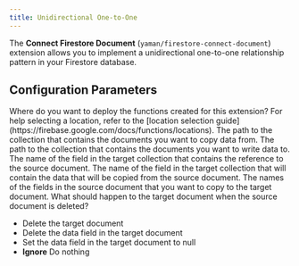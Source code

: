 ```yaml
---
title: Unidirectional One-to-One
---
```


The **Connect Firestore Document** (`yaman/firestore-connect-document`) extension allows you to implement a unidirectional one-to-one relationship pattern in your Firestore database.

## Configuration Parameters

<AccordionGroup>
  <Accordion title="Location">
    Where do you want to deploy the functions created for this extension? For
    help selecting a location, refer to the [location selection
    guide](https://firebase.google.com/docs/functions/locations).
  </Accordion>
  <Accordion title="Source Collection Path">
    The path to the collection that contains the documents you want to copy data
    from.
  </Accordion>
  <Accordion title="Target Collection Path">
    The path to the collection that contains the documents you want to write
    data to.
  </Accordion>
  <Accordion title="Ref Field Name">
    The name of the field in the target collection that contains the reference
    to the source document.
  </Accordion>
  <Accordion title="Data Field Name">
    The name of the field in the target collection that will contain the data
    that will be copied from the source document.
  </Accordion>
  <Accordion title="Fields to Copy">
    The names of the fields in the source document that you want to copy to the
    target document.
  </Accordion>
  <Accordion title="Source Document Deletion Behavior">
    What should happen to the target document when the source document is
    deleted?
    <ul>
      <li>Delete the target document</li>
      <li>Delete the data field in the target document</li>
      <li>Set the data field in the target document to null</li>
      <li>
        <strong>Ignore</strong> Do nothing
      </li>
    </ul>
  </Accordion>
</AccordionGroup>
